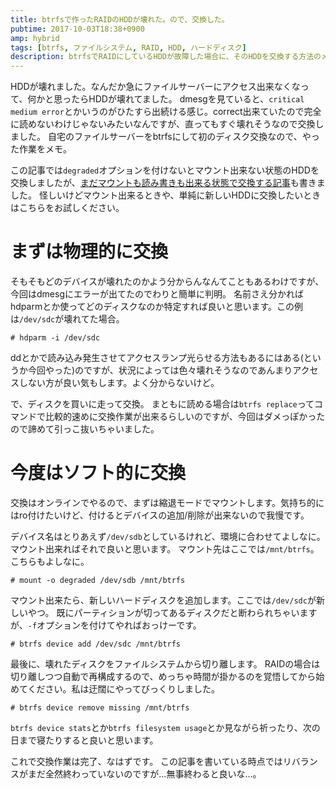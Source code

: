 ```yaml
---
title: btrfsで作ったRAIDのHDDが壊れた。ので、交換した。
pubtime: 2017-10-03T18:38+0900
amp: hybrid
tags: [btrfs, ファイルシステム, RAID, HDD, ハードディスク]
description: btrfsでRAIDにしているHDDが故障した場合に、そのHDDを交換する方法のメモです。
---
```


HDDが壊れました。なんだか急にファイルサーバーにアクセス出来なくなって、何かと思ったらHDDが壊れてました。
dmesgを見ていると、`critical medium error`とかいうのがひたすら出続ける感じ。correct出来ていたので完全に読めないわけじゃないみたいなんですが、直ってもすぐ壊れそうなので交換しました。
自宅のファイルサーバーをbtrfsにして初のディスク交換なので、やった作業をメモ。

<PS date="2020-06-17">

この記事では`degraded`オプションを付けないとマウント出来ない状態のHDDを交換しましたが、[まだマウントも読み書きも出来る状態で交換する記事](/blog/2020/06/btrfs-replace-hdd)も書きました。
怪しいけどマウント出来るときや、単純に新しいHDDに交換したいときはこちらをお試しください。

</PS>

# まずは物理的に交換
そもそもどのデバイスが壊れたのかよう分からんなんてこともあるわけですが、今回はdmesgにエラーが出てたのでわりと簡単に判明。
名前さえ分かればhdparmとか使ってどのディスクなのか特定すれば良いと思います。この例は`/dev/sdc`が壊れてた場合。

```
# hdparm -i /dev/sdc
```

ddとかで読み込み発生させてアクセスランプ光らせる方法もあるにはある(というか今回やった)のですが、状況によっては色々壊れそうなのであんまりアクセスしない方が良い気もします。よく分からないけど。

で、ディスクを買いに走って交換。
まともに読める場合は`btrfs replace`ってコマンドで比較的速めに交換作業が出来るらしいのですが、今回はダメっぽかったので諦めて引っこ抜いちゃいました。

# 今度はソフト的に交換
交換はオンラインでやるので、まずは縮退モードでマウントします。気持ち的にはro付けたいけど、付けるとデバイスの追加/削除が出来ないので我慢です。

デバイス名はとりあえず`/dev/sdb`としているけれど、環境に合わせてよしなに。マウント出来ればそれで良いと思います。
マウント先はここでは`/mnt/btrfs`。こちらもよしなに。

```
# mount -o degraded /dev/sdb /mnt/btrfs
```

マウント出来たら、新しいハードディスクを追加します。ここでは`/dev/sdc`が新しいやつ。
既にパーティションが切ってあるディスクだと断わられちゃいますが、`-f`オプションを付けてやればおっけーです。

```
# btrfs device add /dev/sdc /mnt/btrfs
```

最後に、壊れたディスクをファイルシステムから切り離します。
RAIDの場合は切り離しつつ自動で再構成するので、めっちゃ時間が掛かるのを覚悟してから始めてください。私は迂闊にやってびっくりしました。

```
# btrfs device remove missing /mnt/btrfs
```

`btrfs device stats`とか`btrfs filesystem usage`とか見ながら祈ったり、次の日まで寝たりすると良いと思います。

これで交換作業は完了、なはずです。
この記事を書いている時点ではリバランスがまだ全然終わっていないのですが…無事終わると良いな…。
